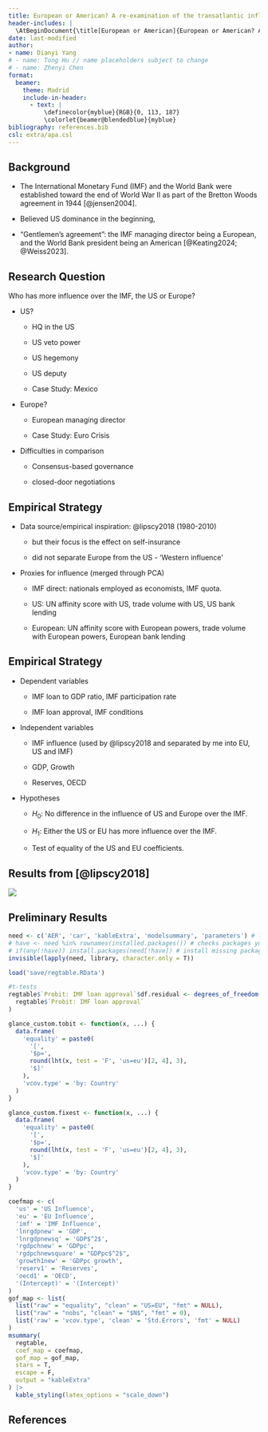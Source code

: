 ```yaml
---
title: European or American? A re-examination of the transatlantic influence over the IMF
header-includes: |
  \AtBeginDocument{\title[European or American]{European or American? A re-examination of the transatlantic influence over the IMF}}
date: last-modified
author:
- name: Dianyi Yang
# - name: Tong Hu // name placeholders subject to change
# - name: Zhenyi Chen
format:
  beamer:
    theme: Madrid
    include-in-header: 
      - text: |
          \definecolor{myblue}{RGB}{0, 113, 187}
          \colorlet{beamer@blendedblue}{myblue}
bibliography: references.bib
csl: extra/apa.csl
---
```


## Background

-   The International Monetary Fund (IMF) and the World Bank were established toward the end of World War II as part of the Bretton Woods agreement in 1944 [@jensen2004].

-   Believed US dominance in the beginning,

-   "Gentlemen's agreement": the IMF managing director being a European, and the World Bank president being an American [@Keating2024; @Weiss2023].

## Research Question

Who has more influence over the IMF, the US or Europe?

-   US?

    -   HQ in the US

    -   US veto power

    -   US hegemony

    -   US deputy

    -   Case Study: Mexico

-   Europe?

    -   European managing director

    -   Case Study: Euro Crisis

-   Difficulties in comparison

    -   Consensus-based governance

    -   closed-door negotiations

## Empirical Strategy

-   Data source/empirical inspiration: @lipscy2018 (1980-2010)

    -   but their focus is the effect on self-insurance

    -   did not separate Europe from the US - 'Western influence'

-   Proxies for influence (merged through PCA)

    -   IMF direct: nationals employed as economists, IMF quota.

    -   US: UN affinity score with US, trade volume with US, US bank lending

    -   European: UN affinity score with European powers, trade volume with European powers, European bank lending

## Empirical Strategy

-   Dependent variables

    -   IMF loan to GDP ratio, IMF participation rate

    -   IMF loan approval, IMF conditions

-   Independent variables

    -   IMF influence (used by @lipscy2018 and separated by me into EU, US and IMF)

    -   GDP, Growth

    -   Reserves, OECD

-   Hypotheses

    -   $H_0$: No difference in the influence of US and Europe over the IMF.

    -   $H_1$: Either the US or EU has more influence over the IMF.

    -   Test of equality of the US and EU coefficients.

## Results from [@lipscy2018]

![](images/clipboard-2567109775.png)

## Preliminary Results

```r
need <- c('AER', 'car', 'kableExtra', 'modelsummary', 'parameters') # list packages needed
# have <- need %in% rownames(installed.packages()) # checks packages you have
# if(any(!have)) install.packages(need[!have]) # install missing packages
invisible(lapply(need, library, character.only = T))
```

```r
load('save/regtable.RData')

#t-tests
regtable$`Probit: IMF loan approval`$df.residual <- degrees_of_freedom(
  regtable$`Probit: IMF loan approval`
)

glance_custom.tobit <- function(x, ...) {
  data.frame(
    'equality' = paste0(
      '[',
      '$p=',
      round(lht(x, test = 'F', 'us=eu')[2, 4], 3),
      '$]'
    ),
    'vcov.type' = 'by: Country'
  )
}

glance_custom.fixest <- function(x, ...) {
  data.frame(
    'equality' = paste0(
      '[',
      '$p=',
      round(lht(x, test = 'F', 'us=eu')[2, 4], 3),
      '$]'
    ),
    'vcov.type' = 'by: Country'
  )
}

coefmap <- c(
  'us' = 'US Influence',
  'eu' = 'EU Influence',
  'imf' = 'IMF Influence',
  'lnrgdpnew' = 'GDP',
  'lnrgdpnewsq' = 'GDP$^2$',
  'rgdpchnew' = 'GDPpc',
  'rgdpchnewsquare' = "GDPpc$^2$",
  'growth1new' = 'GDPpc growth',
  'reserv1' = 'Reserves',
  'oecd1' = 'OECD',
  '(Intercept)' = '(Intercept)'
)
gof_map <- list(
  list("raw" = "equality", "clean" = "US=EU", "fmt" = NULL),
  list("raw" = "nobs", "clean" = "$N$", "fmt" = 0),
  list('raw' = 'vcov.type', 'clean' = 'Std.Errors', 'fmt' = NULL)
)
msummary(
  regtable,
  coef_map = coefmap,
  gof_map = gof_map,
  stars = T,
  escape = F,
  output = "kableExtra"
) |>
  kable_styling(latex_options = "scale_down")
```

## References {.unnumbered}

::: {#refs}
:::
